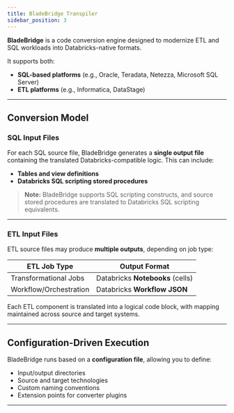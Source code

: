 ```yaml
---
title: BladeBridge Transpiler
sidebar_position: 3
---
```



**BladeBridge** is a code conversion engine designed to modernize ETL and SQL workloads into Databricks-native formats.

It supports both:
- **SQL-based platforms** (e.g., Oracle, Teradata, Netezza, Microsoft SQL Server)
- **ETL platforms** (e.g., Informatica, DataStage)

---

## Conversion Model

### SQL Input Files

For each SQL source file, BladeBridge generates a **single output file** containing the translated Databricks-compatible logic. This can include:
- **Tables and view definitions**
- **Databricks SQL scripting stored procedures**

> **Note:** BladeBridge supports SQL scripting constructs, and source stored procedures are translated to Databricks SQL scripting equivalents.

---

### ETL Input Files

ETL source files may produce **multiple outputs**, depending on job type:

| ETL Job Type             | Output Format                       |
|--------------------------|-------------------------------------|
| Transformational Jobs    | Databricks **Notebooks** (cells)    |
| Workflow/Orchestration   | Databricks **Workflow JSON**        |

Each ETL component is translated into a logical code block, with mapping maintained across source and target systems.

---

## Configuration-Driven Execution

BladeBridge runs based on a **configuration file**, allowing you to define:

- Input/output directories
- Source and target technologies
- Custom naming conventions
- Extension points for converter plugins

---
